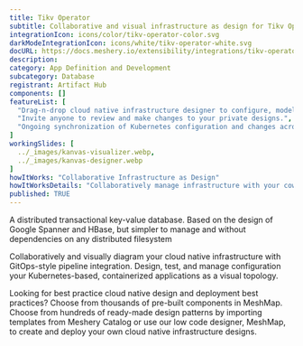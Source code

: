 ```yaml
---
title: Tikv Operator
subtitle: Collaborative and visual infrastructure as design for Tikv Operator
integrationIcon: icons/color/tikv-operator-color.svg
darkModeIntegrationIcon: icons/white/tikv-operator-white.svg
docURL: https://docs.meshery.io/extensibility/integrations/tikv-operator
description: 
category: App Definition and Development
subcategory: Database
registrant: Artifact Hub
components: []
featureList: [
  "Drag-n-drop cloud native infrastructure designer to configure, model, and deploy your workloads.",
  "Invite anyone to review and make changes to your private designs.",
  "Ongoing synchronization of Kubernetes configuration and changes across any number of clusters."
]
workingSlides: [
  ../_images/kanvas-visualizer.webp,
  ../_images/kanvas-designer.webp
]
howItWorks: "Collaborative Infrastructure as Design"
howItWorksDetails: "Collaboratively manage infrastructure with your coworkers synchronously sharing the same designs."
published: TRUE
---
```

<p>
A distributed transactional key-value database. Based on the design of Google Spanner and HBase, but simpler to manage and without dependencies on any distributed filesystem
</p>
<p>
    Collaboratively and visually diagram your cloud native infrastructure with GitOps-style pipeline integration. Design, test, and manage configuration your Kubernetes-based, containerized applications as a visual topology.
</p>
<p>
    Looking for best practice cloud native design and deployment best practices? Choose from thousands of pre-built components in MeshMap. Choose from hundreds of ready-made design patterns by importing templates from Meshery Catalog or use our low code designer, MeshMap, to create and deploy your own cloud native infrastructure designs.
</p>
